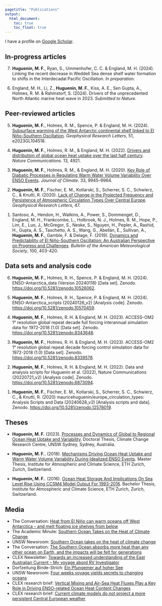 ```yaml
---
pagetitle: "Publications"
output:
  html_document: 
    toc: true
    toc_float: true
---
```

<link rel="shortcut icon" type="image/x-icon" href="favicon.ico">
<!-- Specifics for including altmetric on the homepage -->
<script type='text/javascript' src='https://d1bxh8uas1mnw7.cloudfront.net/assets/embed.js'></script>

<link rel="stylesheet" href="styles.css" type="text/css">

I have a profile on [Google Scholar](https://scholar.google.com/citations?hl=en&user=UI4wCAEAAAAJ){target="_blank"}.

## In-progress articles
<!----> 7. **Huguenin, M. F.**, Ryan, S., Ummenhofer, C. C. & England, M. H. (2024). Linking the recent decrease in Weddell Sea dense shelf water formation to shifts in the Interdecadal Pacific Oscillation. *In preparation*.

<!----> 6. England, M. H., Li, Z., **Huguenin, M. F.**, Kiss, A. E., Sen Gupta, A., Holmes, R. M. & Rahmstorf, S. (2024). Drivers of the unprecedented North Atlantic marine heat wave in 2023. *Submitted to Nature*.

## Peer-reviewed articles
<!----> 5. **Huguenin, M. F.**, Holmes, R. M., Spence, P. & England, M. H. (2024). [Subsurface warming of the West Antarctic continental shelf linked to El Niño-Southern Oscillation](https://doi.org/10.1029/2023GL104518). *Geophysical Research Letters*, 51, e2023GL104518.

<!-- <div class='altmetric-embed' data-badge-popover="left" data-badge-type='donut' data-hide-no-mentions="true" data-doi="10.1029/2019GL086132" style="float:right;"></div> -->

<!----> 4. **Huguenin, M. F.**, Holmes, R. M., & England, M. H. (2022). [Drivers and distribution of global ocean heat uptake over the last half century](https://doi.org/10.1038/s41467-022-32540-5). *Nature Communications*. 13, 4921.

<!----> 3. **Huguenin, M. F.**, Holmes, R. M., & England, M. H. (2020). [Key Role of Diabatic Processes in Regulating Warm Water Volume Variability Over ENSO Events](https://doi.org/10.1175/JCLI-D-20-0198.1). *Journal of Climate*. 33, 9945–9964.

<!----> 2. **Huguenin, M. F.**, Fischer, E. M., Kotlarski, S., Scherrer, S. C., Schwierz, C., & Knutti, R. (2020). [Lack of Change in the Projected Frequency and Persistence of Atmospheric Circulation Types Over Central Europe](https://doi.org/10.1029/2019GL086132). *Geophysical Research Letters*, 47.

<!----> 1. Santoso, A., Hendon, H., Watkins, A., Power, S., Dommenget, D., England, M. H., Frankcombe, L., Holbrook, N. J., Holmes, R. M., Hope, P., Lim, E., Luo, J., McGregor, S., Neske, S., Nguyen, H., Pepler, A., Rashid, H., Gupta, A. S., Taschetto, A. S., Wang, G., Abellán, E., Sullivan, A., **Huguenin, M. F.**, Gamble, F. & Delage, F. (2019). [Dynamics and Predictability of El Niño-Southern Oscillation: An Australian Perspective on Progress and Challenges](https://doi.org/10.1175/BAMS-D-18-0057.1). *Bulletin of the American Meteorological Society*, 100, 403-420.

## Data sets and analysis code
<!----> 6. **Huguenin, M. F.**, Holmes, R. H., Spence, P. & England, M. H. (2024). ENSO-Antarctica_data (Version 20240118) [Data set]. Zenodo. [https://doi.org/10.5281/zenodo.10526062](https://doi.org/10.5281/zenodo.10526062).

<!----> 5. **Huguenin, M. F.**, Holmes, R. H., Spence, P. & England, M. H. (2024). ENSO-Antarctica_scripts (20240126_v2) [Analysis code]. Zenodo.
[https://doi.org/10.5281/zenodo.10570459](https://doi.org/10.5281/zenodo.10570459).

<!----> 4. **Huguenin, M. F.**, Holmes, R. H. & England, M. H. (2023). ACCESS-OM2 1° resolution global repeat decade full forcing interannual simulation data for 1972-2018 (1.0) [Data set]. Zenodo. [https://doi.org/10.5281/zenodo.8343648](https://doi.org/10.5281/zenodo.8343648).

<!----> 3. **Huguenin, M. F.**, Holmes, R. H. & England, M. H. (2023). ACCESS-OM2 1° resolution global repeat decade forcing control simulation data for 1972-2018 (1.0) [Data set]. Zenodo. [https://doi.org/10.5281/zenodo.8339578](https://doi.org/10.5281/zenodo.8339578).

<!----> 2. **Huguenin, M. F.**, Holmes, R. H. & England, M. H. (2022). Data and analysis scripts for Huguenin et al. (2022), Nature Communications (20220721_v2) [Analysis code]. Zenodo. [https://doi.org/10.5281/zenodo.6873094](https://doi.org/10.5281/zenodo.6873094).

<!----> 1. **Huguenin, M. F.**, Fischer, E. M., Kotlarski, S., Scherrer, S. C., Schwierz, C., & Knutti, R. (2020) mauricehuguenin/europe_circulation_types: Analysis Scripts and Data (20240628_v2) [Analysis scripts and data]. Zenodo. [https://doi.org/10.5281/zenodo.12578019](https://doi.org/10.5281/zenodo.12578019).

## Theses
- **Huguenin, M. F.** (2023). [Processes and Dynamics of Global to Regional Ocean Heat Uptake and Variability](https://doi.org/10.26190/unsworks/25224). Doctoral Thesis, Climate Change Research Centre, UNSW Sydney, Sydney, Australia.

- **Huguenin, M. F.**. (2018). [Mechanisms Driving Ocean Heat Uptake and Warm Water Volume Variability During Idealized ENSO Events](files/msc_thesis_maurice_huguenin_2018.pdf). Master Thesis, Institute for Atmospheric and Climate Science, ETH Zurich, Zurich, Switzerland.

- **Huguenin, M. F.**. (2016). [Ocean Heat Storage And Implications On Sea Level Rise Using CCSM4 Model Output For 1993-2016](files/bsc_thesis_maurice_huguenin_2016.pdf). Bachelor Thesis, Institute for Atmospheric and Climate Science, ETH Zurich, Zurich, Switzerland.


## Media
- The Conversation: [Heat from El Niño can warm oceans off West Antarctica – and melt floating ice shelves from below](https://theconversation.com/heat-from-el-nino-can-warm-oceans-off-west-antarctica-and-melt-floating-ice-shelves-from-below-226233)
- The Academic Minute: [Southern Ocean Takes on the Heat of Climate Change](https://academicminute.org/2022/12/maurice-huguenin-university-of-new-south-wales-southern-ocean-takes-on-the-heat-of-climate-change/)
- UNSW Newsroom: [Southern Ocean takes on the heat of climate change](https://newsroom.unsw.edu.au/news/science-tech/southern-ocean-takes-heat-climate-change)
- The Conversation: [The Southern Ocean absorbs more heat than any other ocean on Earth, and the impacts will be felt for generations](https://theconversation.com/the-southern-ocean-absorbs-more-heat-than-any-other-ocean-on-earth-and-the-impacts-will-be-felt-for-generations-189561)
- CLEX Newsletter: [Towards an increased understanding of the East Australian Current – My voyage abord RV Investigator](https://climateextremes.org.au/towards-an-increased-understanding-of-the-east-australian-current-my-voyage-abord-rv-investigator/)
- Dorfzeitung Binde-Strich: [Ein Pfungemer auf hoher See](media/BindeStrich_08_21_Seite21.pdf) 
- UNSW Newsroom: [Four weeks voyage yields secrets to changing oceans](https://newsroom.unsw.edu.au/news/science-tech/four-week-voyage-yields-secrets-changing-oceans)
- CLEX research brief: [Vertical Mixing and Air-Sea Heat Fluxes Play a Key Role in Driving ENSO-related Ocean Heat Content Changes](media/CLEX_ResearchBrief_ENSO_WWV_2020.pdf)
- CLEX research brief: [Current climate models do not project a more persistent Central European weather](https://climateextremes.org.au/research-brief-current-climate-models-do-not-project-a-more-persistent-central-european-circulation/)

<!-- A full list of publications is available at the above Google scholar link. -->



